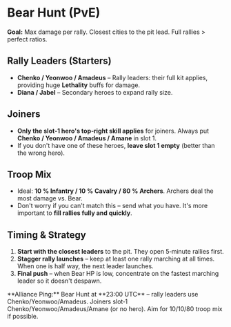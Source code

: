 # Bear Hunt (PvE)

**Goal:** Max damage per rally. Closest cities to the pit lead. Full rallies > perfect ratios.

## Rally Leaders (Starters)

- **Chenko / Yeonwoo / Amadeus** – Rally leaders: their full kit applies, providing huge **Lethality** buffs for damage.
- **Diana / Jabel** – Secondary heroes to expand rally size.

## Joiners

- **Only the slot‑1 hero's top‑right skill applies** for joiners. Always put **Chenko / Yeonwoo / Amadeus / Amane** in slot 1.
- If you don't have one of these heroes, **leave slot 1 empty** (better than the wrong hero).

## Troop Mix

- Ideal: **10 % Infantry / 10 % Cavalry / 80 % Archers**. Archers deal the most damage vs. Bear.
- Don't worry if you can't match this – send what you have. It's more important to **fill rallies fully and quickly**.

## Timing & Strategy

1. **Start with the closest leaders** to the pit. They open 5‑minute rallies first.
2. **Stagger rally launches** – keep at least one rally marching at all times. When one is half way, the next leader launches.
3. **Final push** – when Bear HP is low, concentrate on the fastest marching leader so it doesn't despawn.

<div className="my-4 rounded-lg border-l-4 border-brand-600 bg-brand-50/60 dark:bg-slate-900 p-4 text-sm">
**Alliance Ping:** Bear Hunt at **23:00 UTC** – rally leaders use Chenko/Yeonwoo/Amadeus. Joiners slot‑1 Chenko/Yeonwoo/Amadeus/Amane (or no hero). Aim for 10/10/80 troop mix if possible.
</div>
